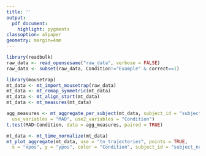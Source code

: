 ```yaml
---
title: ''
output: 
  pdf_document: 
    highlight: pygments
classoption: a5paper
geometry: margin=4mm
---
```




```r
library(readbulk)
raw_data <- read_opensesame("raw_data", verbose = FALSE)
raw_data <- subset(raw_data, Condition!="Example" & correct==1)

library(mousetrap)
mt_data <- mt_import_mousetrap(raw_data)
mt_data <- mt_remap_symmetric(mt_data)
mt_data <- mt_align_start(mt_data)
mt_data <- mt_measures(mt_data)

agg_measures <- mt_aggregate_per_subject(mt_data, subject_id = "subject_nr",
  use_variables = "MAD", use2_variables = "Condition")
t.test(MAD~Condition, data = agg_measures, paired = TRUE)

mt_data <- mt_time_normalize(mt_data)
mt_plot_aggregate(mt_data, use = "tn_trajectories", points = TRUE,
  x = "xpos", y = "ypos", color = "Condition", subject_id = "subject_nr")
```

